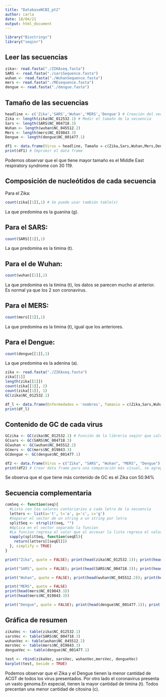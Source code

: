 ```yaml
---
title: "DatabaseNCBI_pt2"
author: carla
date: 18/04/21
output: html_document
---
```


```r
library("Biostrings")
library("seqinr")
```

## Leer las secuencias
```r
zika<- read.fasta("./ZIKAseq.fasta")
SARS <- read.fasta("./sarsSequence.fasta")
wuhan <- read.fasta("./WuhanSequence.fasta")
mers <- read.fasta("./MEsequence.fasta")
dengue <- read.fasta("./dengue.fasta")
```


## Tamaño de las secuencias
```r
headline <- c('Zika','SARS','Wuhan','MERS','Dengue') # Creación del vector con las enfermedades
Zika <- length(zika$NC_012532.1) # Medir el tamaño de la secuencia
Sars <- length(SARS$NC_004718.3)
Wuhan <- length(wuhan$NC_045512.2)
Mers <- length(mers$NC_019843.3)
Dengue <- length(dengue$NC_001477.1)

df1 <- data.frame(Virus = headline, Tamaño = c(Zika,Sars,Wuhan,Mers,Dengue)) # Crear data frame para una comparación más visual
print(df1) # Imprimir el data frame
```
Podemos observar que el que tiene mayor tamaño es el Middle East respiratory syndrome con 30 119.


## Composición de nucleótidos de cada secuencia
Para el Zika:
```r
count(zika[[1]],1) # Se puede usar también table(x)
```
La que predomina es la guanina (g).


## Para el SARS:
```r
count(SARS[[1]],1)
```
La que predomina es la timina (t).

## Para el de Wuhan:
```r
count(wuhan[[1]],1)
```
La que predomina es la timina (t), los datos se parecen mucho al anterior. Es normal ya que los 2 son coronavirus.

## Para el MERS:
```r
count(mers[[1]],1)
```
La que predomina es la timina (t), igual que los anteriores.

## Para el Dengue:
```r
count(dengue[[1]],1)
```
La que predomina es la adenina (a).

```r
zika <- read.fasta("./ZIKAseq.fasta")
zika[[1]]
length(zika[[1]])
count(zika[[1]], 2)
count(zika[[1]], 1)
GC(zika$NC_012532.1)
```

```r
df_l <- data.frame(Enfermedades = 'nombres', Tamanio = c(Zika,Sars,Wuhan,Mers,Dengue))
print(df_l)
```


## Contenido de GC de cada virus
```r
GCzika <- GC(zika$NC_012532.1) # Función de la librería seqinr que calcula la frecuencia de gc
GCsars <- GC(SARS$NC_004718.3)
GCwuhan <- GC(wuhan$NC_045512.2)
GCmers <- GC(mers$NC_019843.3)
GCdengue <- GC(dengue$NC_001477.1)

df2 <- data.frame(Virus = c("Zika", "SARS", "Wuhan", "MERS", "Dengue"), GC = c(GCzika, GCsars, GCwuhan, GCmers, GCdengue), Porcentaje = c(GCzika*100, GCsars*100, GCwuhan*100,GCmers*100, GCdengue*100))
print(df2) # Crear data frame para una comparación más visual, se agregó el porcentaje
```
Se observa que el que tiene más contenido de GC es el Zika con 50.94%


## Secuencia complementaria
```r
comSeq <- function(seq){
  #Lista con los valores contariarios a cada letra de la secuencia
  letters <- list(a='t', t='a', g='c', c='g')
  #Separar el vector de un string a un string por letra
  splitSeq <- strsplit(seq, "")
  #Aplica en el vector separado la funcion
  #La funcion regresa el valor que al accesar la lista regresa el valor complementario y cambia el valor dentro del vector separado
  sapply(splitSeq, function(seqEl){
    return(letters[[seqEl]])
  }, simplify = TRUE)
}
```


```r
print("Zika", quote = FALSE); print(head(zika$NC_012532.1)); print(head(comSeq(zika$NC_012532.1))) # Se usó la función head para no imprimir toda la secuencia
```

```r
print("SARS", quote = FALSE); print(head(SARS$NC_004718.3)); print(head(comSeq(SARS$NC_004718.3)))
```


```r
print("Wuhan", quote = FALSE); print(head(wuhan$NC_045512.2)); print(head(comSeq(wuhan$NC_045512.2)))
```


```r
print("MERS", quote = FALSE)
print(head(mers$NC_019843.3))
print(head(mers$NC_019843.3))
```


```r
print("Dengue", quote = FALSE); print(head(dengue$NC_001477.1)); print(head(comSeq(dengue$NC_001477.1)))
```


## Gráfica de resumen

```r
zikaVec <- table(zika$NC_012532.1)
sarsVec <- table(SARS$NC_004718.3)
wuhanVec <- table(wuhan$NC_045512.2)
mersVec <- table(mers$NC_019843.3)
dengueVec <- table(dengue$NC_001477.1)

test <- rbind(zikaVec, sarsVec, wuhanVec,mersVec, dengueVec)
barplot(test, beside = TRUE)
```
Podemos observar que el Zika y el Dengue tienen la menor cantidad de ACGT de todos los virus presentados. Por otro lado el coronavirus presenta un vasto genoma.En especial, tienen la mayor cantidad de timina (t). Todos precentan una menor cantidad de citosina (c).
